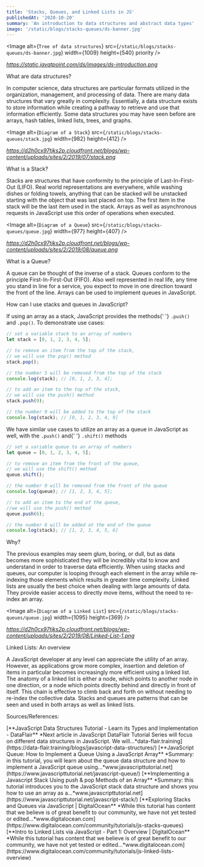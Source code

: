 ```yaml
---
title: 'Stacks, Queues, and Linked Lists in JS'
publishedAt: '2020-10-20'
summary: 'An introduction to data structures and abstract data types'
image: '/static/blogs/stacks-queues/ds-banner.jpg'
---
```


<Image
  alt={`Tree of data structures`}
  src={`/static/blogs/stacks-queues/ds-banner.jpg`}
  width={1009}
  height={540}
  priority
/>

_<Link href="https://static.javatpoint.com/ds/images/ds-introduction.png">
https://static.javatpoint.com/ds/images/ds-introduction.png</Link>_

<Divider />

<Heading>What are data structures?</Heading>

<Paragraph>
  In computer science, data structures are particular formats utilized in the
  organization, management, and processing of data. There are many data
  structures that vary greatly in complexity. Essentially, a data structure
  exists to store information while creating a pathway to retrieve and use that
  information efficiently. Some data structures you may have seen before are
  arrays, hash tables, linked lists, trees, and graphs.
</Paragraph>

<Divider />

<Image
  alt={`Diagram of a Stack`}
  src={`/static/blogs/stacks-queues/stack.jpg`}
  width={982}
  height={412}
/>

_<Link href="https://d2h0cx97tjks2p.cloudfront.net/blogs/wp-content/uploads/sites/2/2019/07/stack.png">
https://d2h0cx97tjks2p.cloudfront.net/blogs/wp-content/uploads/sites/2/2019/07/stack.png</Link>_

<Divider />

<Heading>What is a Stack?</Heading>

<Paragraph>
  Stacks are structures that have conformity to the principle of
  Last-In-First-Out (LIFO). Real world representations are everywhere, while
  washing dishes or folding towels, anything that can be stacked will be
  unstacked starting with the object that was last placed on top. The first item
  in the stack will be the last item used in the stack. Arrays as well as
  asynchronous requests in JavaScript use this order of operations when
  executed.
</Paragraph>

<Divider />

<Image
  alt={`Diagram of a Queue`}
  src={`/static/blogs/stacks-queues/queue.jpg`}
  width={977}
  height={407}
/>

_<Link href="https://d2h0cx97tjks2p.cloudfront.net/blogs/wp-content/uploads/sites/2/2019/08/queue.png">
https://d2h0cx97tjks2p.cloudfront.net/blogs/wp-content/uploads/sites/2/2019/08/queue.png</Link>_

<Divider />

<Heading>What is a Queue?</Heading>

<Paragraph>
  A queue can be thought of the inverse of a stack. Queues conform to the
  principle First-In-First-Out (FIFO). Also well represented in real life, any
  time you stand in line for a service, you expect to move in one direction
  toward the front of the line. Arrays can be used to implement queues in
  JavaScript.
</Paragraph>

<Divider />

<Heading>How can I use stacks and queues in JavaScript?</Heading>

<Paragraph>
  If using an array as a stack, JavaScript provides the methods{' '}
  <code className="language-js">.push()</code>
  and <code className="language-js">.pop()</code>. To demonstrate use cases:
</Paragraph>

```js
// set a variable stack to an array of numbers
let stack = [0, 1, 2, 3, 4, 5];

// to remove an item from the top of the stack,
// we will use the pop() method
stack.pop();

// the number 5 will be removed from the top of the stack
console.log(stack); // [0, 1, 2, 3, 4];

// to add an item to the top of the stack,
// we will use the push() method
stack.push(9);

// the number 9 will be added to the top of the stack
console.log(stack); // [0, 1, 2, 3, 4, 9]
```

<Paragraph>
  We have similar use cases to utilize an array as a queue in JavaScript as
  well, with the <code className="language-js">.push()</code> and{' '}
  <code className="language-js">.shift()</code> methods
</Paragraph>

```js
// set a variable queue to an array of numbers
let queue = [0, 1, 2, 3, 4, 5];

// to remove an item from the front of the queue,
// we will use the shift() method
queue.shift();

// the number 0 will be removed from the front of the queue
console.log(queue); // [1, 2, 3, 4, 5];

// to add an item to the end of the queue,
//we will use the push() method
queue.push(6);

// the number 6 will be added at the end of the queue
console.log(stack); // [1, 2, 3, 4, 5, 6]
```

<Divider />

<Heading>Why?</Heading>

<Paragraph>
  The previous examples may seem glum, boring, or dull, but as data becomes more
  sophisticated they will be incredibly vital to know and understand in order to
  traverse data efficiently. When using stacks and queues, our computer is
  looping through each element in the array while re-indexing those elements
  which results in greater time complexity. Linked lists are usually the best
  choice when dealing with large amounts of data. They provide easier access to
  directly move items, without the need to re-index an array.
</Paragraph>

<Divider />

<Image
  alt={`Diagram of a Linked List`}
  src={`/static/blogs/stacks-queues/queue.jpg`}
  width={1095}
  height={369}
/>

_<Link href="https://d2h0cx97tjks2p.cloudfront.net/blogs/wp-content/uploads/sites/2/2019/08/Linked-List-1.png">
https://d2h0cx97tjks2p.cloudfront.net/blogs/wp-content/uploads/sites/2/2019/08/Linked-List-1.png</Link>_

<Divider />

<Heading>Linked Lists: An overview</Heading>

<Paragraph>
  A JavaScript developer at any level can appreciate the utility of an array.
  However, as applications grow more complex, insertion and deletion of items in
  particular becomes increasingly more efficient using a linked list. The
  anatomy of a linked list is either a node, which points to another node in one
  direction, or a node which points directly behind and directly in front of
  itself. This chain is effective to climb back and forth on without needing to
  re-index the collective data. Stacks and queues are patterns that can be seen
  and used in both arrays as well as linked lists.
</Paragraph>

<Divider />

<Heading>Sources/References:</Heading>

<Paragraph>
  [**JavaScript Data Structures Tutorial - Learn its Types and Implementation -
  DataFlair** *Next article in JavaScript DataFlair Tutorial Series will focus
  on different data structures in JavaScript. We
  will…*data-flair.training](https://data-flair.training/blogs/javascript-data-structures/)
</Paragraph>

<Paragraph>
  [**JavaScript Queue: How to Implement a Queue Using a JavaScript Array**
  *Summary: in this tutorial, you will learn about the queue data structure and
  how to implement a JavaScript queue
  using…*www.javascripttutorial.net](https://www.javascripttutorial.net/javascript-queue/)
</Paragraph>

<Paragraph>
  [**Implementing a Javascript Stack Using push & pop Methods of an Array**
  *Summary: this tutorial introduces you to the JavaScript stack data structure
  and shows you how to use an array as
  a…*www.javascripttutorial.net](https://www.javascripttutorial.net/javascript-stack/)
</Paragraph>

<Paragraph>
  [**Exploring Stacks and Queues via JavaScript | DigitalOcean** *While this
  tutorial has content that we believe is of great benefit to our community, we
  have not yet tested or
  edited…*www.digitalocean.com](https://www.digitalocean.com/community/tutorials/js-stacks-queues)
</Paragraph>

<Paragraph>
  [**Intro to Linked Lists via JavaScript - Part 1: Overview | DigitalOcean**
  *While this tutorial has content that we believe is of great benefit to our
  community, we have not yet tested or
  edited…*www.digitalocean.com](https://www.digitalocean.com/community/tutorials/js-linked-lists-overview)
</Paragraph>
